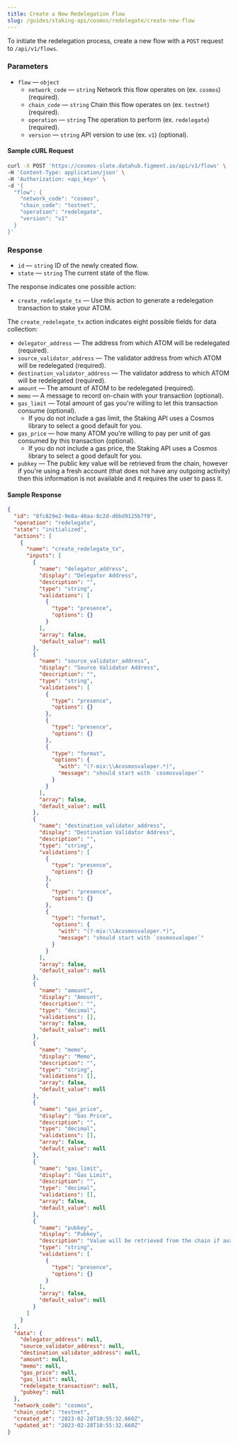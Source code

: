 ```yaml
---
title: Create a New Redelegation Flow
slug: /guides/staking-api/cosmos/redelegate/create-new-flow
---
```


To initiate the redelegation process, create a new flow with a `POST` request to `/api/v1/flows`.

### Parameters

- `flow` &mdash; `object`
  - `network_code` &mdash; `string` Network this flow operates on (ex. `cosmos`) (required).
  - `chain_code` &mdash; `string` Chain this flow operates on (ex. `testnet`) (required).
  - `operation` &mdash; `string` The operation to perform (ex. `redelegate`) (required).
  - `version` &mdash; `string` API version to use (ex. `v1`) (optional).

#### Sample cURL Request

```bash {5-10}
curl -X POST 'https://cosmos-slate.datahub.figment.io/api/v1/flows' \
-H 'Content-Type: application/json' \
-H 'Authorization: <api_key>' \
-d '{
  "flow": {
    "network_code": "cosmos",
    "chain_code": "testnet",
    "operation": "redelegate",
    "version": "v1"
  }
}'
```

### Response

- `id` &mdash; `string` ID of the newly created flow.
- `state` &mdash; `string` The current state of the flow.

The response indicates one possible action:

- `create_redelegate_tx` &mdash; Use this action to generate a redelegation transaction to stake your ATOM.

The `create_redelegate_tx` action indicates eight possible fields for data collection:

- `delegator_address` &mdash; The address from which ATOM will be redelegated (required).
- `source_validator_address` &mdash; The validator address from which ATOM will be redelegated (required).
- `destination_validator_address` &mdash; The validator address to which ATOM will be redelegated (required).
- `amount` &mdash; The amount of ATOM to be redelegated (required).
- `memo` &mdash; A message to record on-chain with your transaction (optional).
- `gas_limit` &mdash; Total amount of gas you're willing to let this transaction consume (optional).
  - If you do not include a gas limit, the Staking API uses a Cosmos library to select a good default for you.
- `gas_price` &mdash; how many ATOM you're willing to pay per unit of gas consumed by this transaction (optional).
  - If you do not include a gas price, the Staking API uses a Cosmos library to select a good default for you.
- `pubkey` &mdash; The public key value will be retrieved from the chain, however if you're using a fresh account (that does not have any outgoing activity) then this information is not available and it requires the user to pass it.

#### Sample Response

```json {3,4,7,10,24,49,74,83,92,101,110}
{
  "id": "8fc829e2-9e8a-40aa-8c2d-d6bd9125b7f0",
  "operation": "redelegate",
  "state": "initialized",
  "actions": [
    {
      "name": "create_redelegate_tx",
      "inputs": [
        {
          "name": "delegator_address",
          "display": "Delegator Address",
          "description": "",
          "type": "string",
          "validations": [
            {
              "type": "presence",
              "options": {}
            }
          ],
          "array": false,
          "default_value": null
        },
        {
          "name": "source_validator_address",
          "display": "Source Validator Address",
          "description": "",
          "type": "string",
          "validations": [
            {
              "type": "presence",
              "options": {}
            },
            {
              "type": "presence",
              "options": {}
            },
            {
              "type": "format",
              "options": {
                "with": "(?-mix:\\Acosmosvaloper.*)",
                "message": "should start with `cosmosvaloper`"
              }
            }
          ],
          "array": false,
          "default_value": null
        },
        {
          "name": "destination_validator_address",
          "display": "Destination Validator Address",
          "description": "",
          "type": "string",
          "validations": [
            {
              "type": "presence",
              "options": {}
            },
            {
              "type": "presence",
              "options": {}
            },
            {
              "type": "format",
              "options": {
                "with": "(?-mix:\\Acosmosvaloper.*)",
                "message": "should start with `cosmosvaloper`"
              }
            }
          ],
          "array": false,
          "default_value": null
        },
        {
          "name": "amount",
          "display": "Amount",
          "description": "",
          "type": "decimal",
          "validations": [],
          "array": false,
          "default_value": null
        },
        {
          "name": "memo",
          "display": "Memo",
          "description": "",
          "type": "string",
          "validations": [],
          "array": false,
          "default_value": null
        },
        {
          "name": "gas_price",
          "display": "Gas Price",
          "description": "",
          "type": "decimal",
          "validations": [],
          "array": false,
          "default_value": null
        },
        {
          "name": "gas_limit",
          "display": "Gas Limit",
          "description": "",
          "type": "decimal",
          "validations": [],
          "array": false,
          "default_value": null
        },
        {
          "name": "pubkey",
          "display": "Pubkey",
          "description": "Value will be retrieved from the chain if available",
          "type": "string",
          "validations": [
            {
              "type": "presence",
              "options": {}
            }
          ],
          "array": false,
          "default_value": null
        }
      ]
    }
  ],
  "data": {
    "delegator_address": null,
    "source_validator_address": null,
    "destination_validator_address": null,
    "amount": null,
    "memo": null,
    "gas_price": null,
    "gas_limit": null,
    "redelegate_transaction": null,
    "pubkey": null
  },
  "network_code": "cosmos",
  "chain_code": "testnet",
  "created_at": "2023-02-28T10:55:32.660Z",
  "updated_at": "2023-02-28T10:55:32.660Z"
}
```
